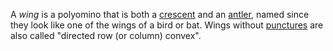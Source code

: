 A _wing_ is a polyomino that is both a [crescent](/classes/crescent) and an [antler](/classes/antler), named since they look like one of the wings of a bird or bat. Wings without [punctures](/glossary/puncture) are also called "directed row (or column) convex".
